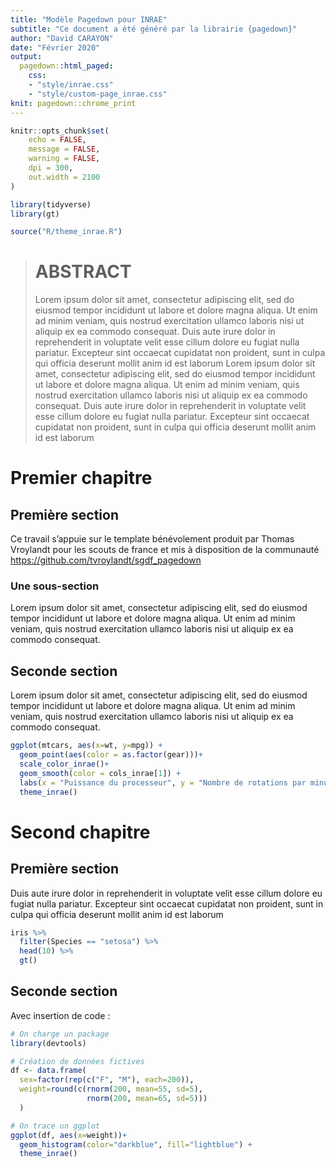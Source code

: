 ```yaml
---
title: "Modèle Pagedown pour INRAE"
subtitle: "Ce document a été généré par la librairie {pagedown}"
author: "David CARAYON"
date: "Février 2020"
output: 
  pagedown::html_paged:
    css: 
    - "style/inrae.css"
    - "style/custom-page_inrae.css"
knit: pagedown::chrome_print
---
```


```r
knitr::opts_chunk$set(
	echo = FALSE,
	message = FALSE,
	warning = FALSE,
	dpi = 300,
	out.width = 2100
)
```

```r
library(tidyverse)
library(gt)
```

```r
source("R/theme_inrae.R")
```

>
> # ABSTRACT
>
> Lorem ipsum dolor sit amet, consectetur adipiscing elit, sed do eiusmod tempor incididunt ut labore et dolore magna aliqua. Ut enim ad minim veniam, quis nostrud exercitation ullamco laboris nisi ut aliquip ex ea commodo consequat.
> Duis aute irure dolor in reprehenderit in voluptate velit esse cillum dolore eu fugiat nulla pariatur. Excepteur sint occaecat cupidatat non proident, sunt in culpa qui officia deserunt mollit anim id est laborum
> Lorem ipsum dolor sit amet, consectetur adipiscing elit, sed do eiusmod tempor incididunt ut labore et dolore magna aliqua. Ut enim ad minim veniam, quis nostrud exercitation ullamco laboris nisi ut aliquip ex ea commodo consequat.
> Duis aute irure dolor in reprehenderit in voluptate velit esse cillum dolore eu fugiat nulla pariatur. Excepteur sint occaecat cupidatat non proident, sunt in culpa qui officia deserunt mollit anim id est laborum
>

# Premier chapitre

## Première section

Ce travail s'appuie sur le template bénévolement produit par Thomas Vroylandt pour les scouts de france et mis à disposition de la communauté [https://github.com/tvroylandt/sgdf_pagedown](https://github.com/tvroylandt/sgdf_pagedown)

### Une sous-section

Lorem ipsum dolor sit amet, consectetur adipiscing elit, sed do eiusmod tempor incididunt ut labore et dolore magna aliqua. Ut enim ad minim veniam, quis nostrud exercitation ullamco laboris nisi ut aliquip ex ea commodo consequat.


## Seconde section

Lorem ipsum dolor sit amet, consectetur adipiscing elit, sed do eiusmod tempor incididunt ut labore et dolore magna aliqua. Ut enim ad minim veniam, quis nostrud exercitation ullamco laboris nisi ut aliquip ex ea commodo consequat.

```r
ggplot(mtcars, aes(x=wt, y=mpg)) +
  geom_point(aes(color = as.factor(gear)))+
  scale_color_inrae()+
  geom_smooth(color = cols_inrae[1]) +
  labs(x = "Puissance du processeur", y = "Nombre de rotations par minutes (RPM)", title = "Représentation graphique", subtitle = "De la rotation par minute en fonction du processeur") +
  theme_inrae()

```

# Second chapitre

## Première section

Duis aute irure dolor in reprehenderit in voluptate velit esse cillum dolore eu fugiat nulla pariatur. Excepteur sint occaecat cupidatat non proident, sunt in culpa qui officia deserunt mollit anim id est laborum

```r
iris %>% 
  filter(Species == "setosa") %>% 
  head(10) %>% 
  gt()
```

## Seconde section

Avec insertion de code :

```r

# On charge un package
library(devtools)

# Création de données fictives
df <- data.frame(
  sex=factor(rep(c("F", "M"), each=200)),
  weight=round(c(rnorm(200, mean=55, sd=5),
                 rnorm(200, mean=65, sd=5)))
  )

# On trace un ggplot
ggplot(df, aes(x=weight))+
  geom_histogram(color="darkblue", fill="lightblue") +
  theme_inrae()

```


